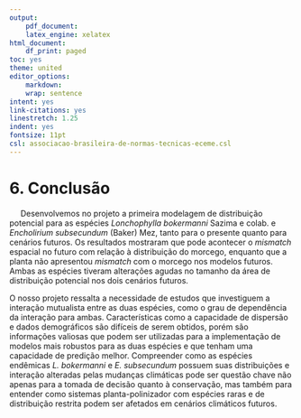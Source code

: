 ```yaml
---
output:
    pdf_document:
    latex_engine: xelatex
html_document:
    df_print: paged
toc: yes
theme: united
editor_options:
    markdown:
    wrap: sentence
intent: yes
link-citations: yes
linestretch: 1.25
indent: yes
fontsize: 11pt
csl: associacao-brasileira-de-normas-tecnicas-eceme.csl
---
```



# 6. Conclusão

|      Desenvolvemos no projeto a primeira modelagem de distribuição potencial para as espécies *Lonchophylla bokermanni* Sazima e colab. e *Encholirium subsecundum* (Baker) Mez, tanto para o presente quanto para cenários futuros. Os resultados mostraram que pode acontecer o *mismatch* espacial no futuro com relação à distribuição do morcego, enquanto que a planta não apresentou *mismatch* com o morcego nos modelos futuros. Ambas as espécies tiveram alterações agudas no tamanho da área de distribuição potencial nos dois cenários futuros. 

O nosso projeto ressalta a necessidade de estudos que investiguem a interação mutualista entre as duas espécies, como o grau de dependência da interação para ambas. Características como a capacidade de dispersão e dados demográficos são difíceis de serem obtidos, porém são informações valiosas que podem ser utilizadas para a implementação de modelos mais robustos para as duas espécies e que tenham uma capacidade de predição melhor. Compreender como as espécies endêmicas *L. bokermanni* e *E. subsecundum* possuem suas distribuições e interação alteradas pelas mudanças climáticas pode ser questão chave não apenas para a tomada de decisão quanto à conservação, mas também para entender como sistemas planta-polinizador com espécies raras e de distribuição restrita podem ser afetados em cenários climáticos futuros.



